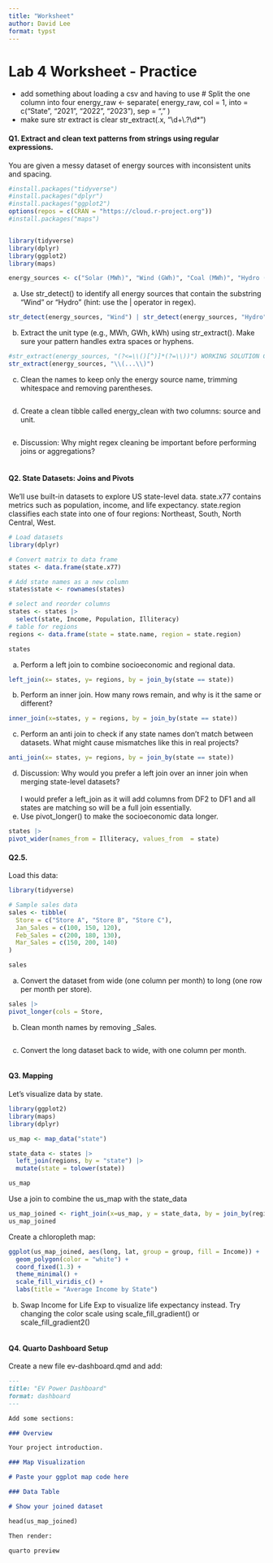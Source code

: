 ```yaml
---
title: "Worksheet"
author: David Lee
format: typst
---
```


# Lab 4 Worksheet - Practice

-   add something about loading a csv and having to use \# Split the one column into four energy_raw \<- separate( energy_raw, col = 1, into = c("State", "2021", "2022", "2023"), sep = "," )
-   make sure str extract is clear str_extract(.x, "\\d+\\.?\\d\*")

#### Q1. Extract and clean text patterns from strings using regular expressions.

You are given a messy dataset of energy sources with inconsistent units and spacing.

```r
#install.packages("tidyverse")
#install.packages("dplyr")
#install.packages("ggplot2")
options(repos = c(CRAN = "https://cloud.r-project.org"))
#install.packages("maps")


library(tidyverse)
library(dplyr)
library(ggplot2)
library(maps)

```

```r
energy_sources <- c("Solar (MWh)", "Wind (GWh)", "Coal (MWh)", "Hydro (kWh)")
```

a.  Use str_detect() to identify all energy sources that contain the substring "Wind" or "Hydro" (hint: use the \| operator in regex).

```r
str_detect(energy_sources, "Wind") | str_detect(energy_sources, "Hydro")
```

b.  Extract the unit type (e.g., MWh, GWh, kWh) using str_extract(). Make sure your pattern handles extra spaces or hyphens.

```r
#str_extract(energy_sources, "(?<=\\()[^)]*(?=\\))") WORKING SOLUTION CHATGPT
str_extract(energy_sources, "\\(...\\)")
```

c.  Clean the names to keep only the energy source name, trimming whitespace and removing parentheses.

```r

```

d.  Create a clean tibble called energy_clean with two columns: source and unit.

```r

```

e.  Discussion: Why might regex cleaning be important before performing joins or aggregations?\
    \

#### Q2. State Datasets: Joins and Pivots

We’ll use built-in datasets to explore US state-level data. state.x77 contains metrics such as population, income, and life expectancy. state.region classifies each state into one of four regions: Northeast, South, North Central, West.

```r
# Load datasets
library(dplyr)

# Convert matrix to data frame
states <- data.frame(state.x77)

# Add state names as a new column
states$state <- rownames(states)

# select and reorder columns
states <- states |>
  select(state, Income, Population, Illiteracy)
# table for regions
regions <- data.frame(state = state.name, region = state.region)

states

```

a.  Perform a left join to combine socioeconomic and regional data.

```r
left_join(x= states, y= regions, by = join_by(state == state))
```

b.  Perform an inner join. How many rows remain, and why is it the same or different?

```r
inner_join(x=states, y = regions, by = join_by(state == state))
```

c.  Perform an anti join to check if any state names don’t match between datasets. What might cause mismatches like this in real projects?

```r
anti_join(x= states, y= regions, by = join_by(state == state))
```

d.  Discussion: Why would you prefer a left join over an inner join when merging state-level datasets?\
    \
    I would prefer a left_join as it will add columns from DF2 to DF1 and all states are matching so will be a full join essentially.
e.  Use pivot_longer() to make the socioeconomic data longer.\

```r
states |>
pivot_wider(names_from = Illiteracy, values_from  = state)
```

#### Q2.5.

Load this data:

```r
library(tidyverse)

# Sample sales data
sales <- tibble(
  Store = c("Store A", "Store B", "Store C"),
  Jan_Sales = c(100, 150, 120),
  Feb_Sales = c(200, 180, 130),
  Mar_Sales = c(150, 200, 140)
)

sales
```

a.  Convert the dataset from wide (one column per month) to long (one row per month per store).

```r
sales |> 
pivot_longer(cols = Store, 
```

b.  Clean month names by removing \_Sales.

```r

```

c.  Convert the long dataset back to wide, with one column per month.

```r

```

#### Q3. Mapping

Let's visualize data by state.

```r
library(ggplot2)
library(maps)
library(dplyr)

us_map <- map_data("state")

state_data <- states |>
  left_join(regions, by = "state") |>
  mutate(state = tolower(state))

us_map

```

Use a join to combine the us_map with the state_data

```r
us_map_joined <- right_join(x=us_map, y = state_data, by = join_by(region == state))
us_map_joined
```

Create a chloropleth map:

```r
ggplot(us_map_joined, aes(long, lat, group = group, fill = Income)) +
  geom_polygon(color = "white") +
  coord_fixed(1.3) +
  theme_minimal() +
  scale_fill_viridis_c() +
  labs(title = "Average Income by State")
```

b.  Swap Income for Life Exp to visualize life expectancy instead. Try changing the color scale using scale_fill_gradient() or scale_fill_gradient2()

```r

```

#### Q4. Quarto Dashboard Setup

Create a new file ev-dashboard.qmd and add:

```markdown

---
title: "EV Power Dashboard"
format: dashboard
---

Add some sections:

### Overview

Your project introduction.

### Map Visualization

# Paste your ggplot map code here

### Data Table

# Show your joined dataset

head(us_map_joined)

Then render:

quarto preview

```